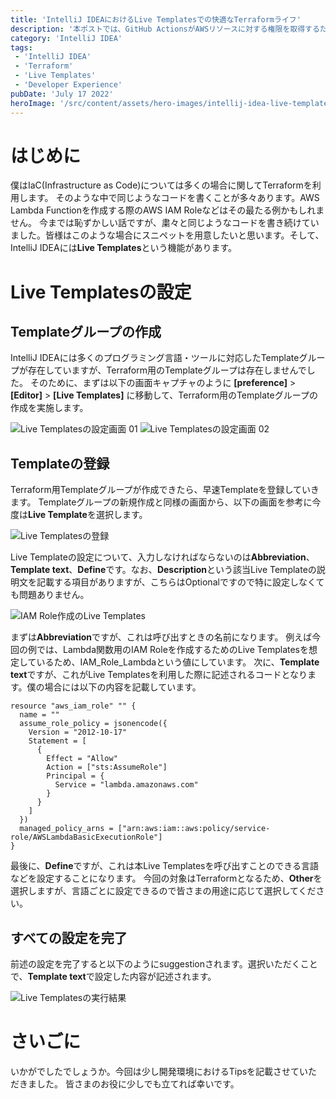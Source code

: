 ```yaml
---
title: 'IntelliJ IDEAにおけるLive Templatesでの快適なTerraformライフ'
description: '本ポストでは、GitHub ActionsがAWSリソースに対する権限を取得するために必要なIAM Role周りのリソース作成について記載します。'
category: 'IntelliJ IDEA'
tags:
 - 'IntelliJ IDEA'
 - 'Terraform'
 - 'Live Templates'
 - 'Developer Experience'
pubDate: 'July 17 2022'
heroImage: '/src/content/assets/hero-images/intellij-idea-live-templates-for-terraform.png'
---
```



# はじめに
僕はIaC(Infrastructure as Code)については多くの場合に関してTerraformを利用します。
そのような中で同じようなコードを書くことが多々あります。AWS Lambda Functionを作成する際のAWS IAM Roleなどはその最たる例かもしれません。
今までは恥ずかしい話ですが、粛々と同じようなコードを書き続けていました。皆様はこのような場合にスニペットを用意したいと思います。そして、IntelliJ IDEAには**Live Templates**という機能があります。

# Live Templatesの設定
## Templateグループの作成
IntelliJ IDEAには多くのプログラミング言語・ツールに対応したTemplateグループが存在していますが、Terraform用のTemplateグループは存在しませんでした。
そのために、まずは以下の画面キャプチャのように **[preference]** > **[Editor]** > **[Live Templates]** に移動して、Terraform用のTemplateグループの作成を実施します。

<Image class="mb-10" src={liveTemplatesSetting01} alt='Live Templatesの設定画面 01' />

<Image class="mb-10" src={liveTemplatesSetting02} alt='Live Templatesの設定画面 02' />

## Templateの登録
Terraform用Templateグループが作成できたら、早速Templateを登録していきます。
Templateグループの新規作成と同様の画面から、以下の画面を参考に今度は**Live Template**を選択します。

<Image class="mb-10" src={registerLiveTemplates} alt='Live Templatesの登録' />

Live Templateの設定について、入力しなければならないのは**Abbreviation**、**Template text**、**Define**です。なお、**Description**という該当Live Templateの説明文を記載する項目がありますが、こちらはOptionalですので特に設定しなくても問題ありません。

<Image class="mb-10" src={iamRoleLiveTemplates} alt='IAM Role作成のLive Templates' />

まずは**Abbreviation**ですが、これは呼び出すときの名前になります。
例えば今回の例では、Lambda関数用のIAM Roleを作成するためのLive Templatesを想定しているため、IAM_Role_Lambdaという値にしています。
次に、**Template text**ですが、これがLive Templatesを利用した際に記述されるコードとなります。僕の場合には以下の内容を記載しています。

```hcl
resource "aws_iam_role" "" {
  name = ""
  assume_role_policy = jsonencode({
    Version = "2012-10-17"
    Statement = [
      {
        Effect = "Allow"
        Action = ["sts:AssumeRole"]
        Principal = {
          Service = "lambda.amazonaws.com"
        }
      }
    ]
  })
  managed_policy_arns = ["arn:aws:iam::aws:policy/service-role/AWSLambdaBasicExecutionRole"]
}
```
最後に、**Define**ですが、これは本Live Templatesを呼び出すことのできる言語などを設定することになります。
今回の対象はTerraformとなるため、**Other**を選択しますが、言語ごとに設定できるので皆さまの用途に応じて選択してください。

## すべての設定を完了
前述の設定を完了すると以下のようにsuggestionされます。選択いただくことで、**Template text**で設定した内容が記述されます。

<Image class="mb-10" src={resultLiveTemplates} alt='Live Templatesの実行結果' />

# さいごに
いかがでしたでしょうか。今回は少し開発環境におけるTipsを記載させていただきました。
皆さまのお役に少しでも立てれば幸いです。
